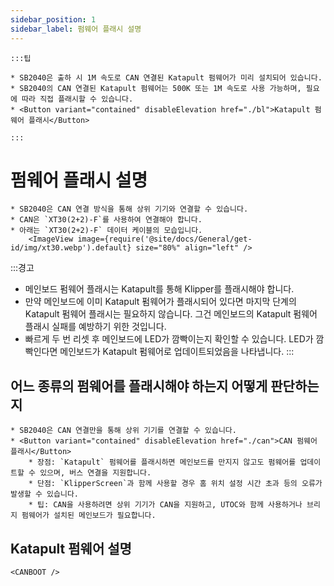 ```yaml
---
sidebar_position: 1
sidebar_label: 펌웨어 플래시 설명
---
```





    :::팁

    * SB2040은 출하 시 1M 속도로 CAN 연결된 Katapult 펌웨어가 미리 설치되어 있습니다.
    * SB2040의 CAN 연결된 Katapult 펌웨어는 500K 또는 1M 속도로 사용 가능하며, 필요에 따라 직접 플래시할 수 있습니다.
    * <Button variant="contained" disableElevation href="./bl">Katapult 펌웨어 플래시</Button>
    
    :::

# 펌웨어 플래시 설명

    * SB2040은 CAN 연결 방식을 통해 상위 기기와 연결할 수 있습니다.
    * CAN은 `XT30(2+2)-F`를 사용하여 연결해야 합니다.
    * 아래는 `XT30(2+2)-F` 데이터 케이블의 모습입니다.
        <ImageView image={require('@site/docs/General/get-id/img/xt30.webp').default} size="80%" align="left" />

:::경고
* 메인보드 펌웨어 플래시는 Katapult를 통해 Klipper를 플래시해야 합니다.
* 만약 메인보드에 이미 Katapult 펌웨어가 플래시되어 있다면 마지막 단계의 Katapult 펌웨어 플래시는 필요하지 않습니다. 그건 메인보드의 Katapult 펌웨어 플래시 실패를 예방하기 위한 것입니다.
* 빠르게 두 번 리셋 후 메인보드에 LED가 깜빡이는지 확인할 수 있습니다. LED가 깜빡인다면 메인보드가 Katapult 펌웨어로 업데이트되었음을 나타냅니다.
:::

## 어느 종류의 펌웨어를 플래시해야 하는지 어떻게 판단하는지

    * SB2040은 CAN 연결만을 통해 상위 기기를 연결할 수 있습니다.
    * <Button variant="contained" disableElevation href="./can">CAN 펌웨어 플래시</Button>
        * 장점: `Katapult` 펌웨어를 플래시하면 메인보드를 만지지 않고도 펌웨어를 업데이트할 수 있으며, 버스 연결을 지원합니다.
        * 단점: `KlipperScreen`과 함께 사용할 경우 홈 위치 설정 시간 초과 등의 오류가 발생할 수 있습니다.
        * 팁: CAN을 사용하려면 상위 기기가 CAN을 지원하고, UTOC와 함께 사용하거나 브리지 펌웨어가 설치된 메인보드가 필요합니다.


## Katapult 펌웨어 설명

    <CANBOOT />
